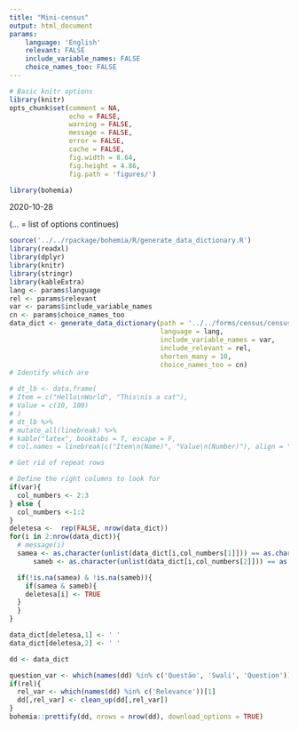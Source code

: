```yaml
---
title: "Mini-census"
output: html_document
params:
    language: 'English'
    relevant: FALSE
    include_variable_names: FALSE
    choice_names_too: FALSE
---
```



```r
# Basic knitr options
library(knitr)
opts_chunk$set(comment = NA, 
               echo = FALSE, 
               warning = FALSE, 
               message = FALSE, 
               error = FALSE, 
               cache = FALSE,
               fig.width = 8.64,
               fig.height = 4.86,
               fig.path = 'figures/')
```

```r
library(bohemia)
```


2020-10-28

(... = list of options continues)

```r
source('../../rpackage/bohemia/R/generate_data_dictionary.R')
library(readxl)
library(dplyr)
library(knitr)
library(stringr)
library(kableExtra)
lang <- params$language
rel <- params$relevant
var <- params$include_variable_names
cn <- params$choice_names_too
data_dict <- generate_data_dictionary(path = '../../forms/census/census.xlsx',
                                      language = lang, 
                                      include_variable_names = var, 
                                      include_relevant = rel, 
                                      shorten_many = 10, 
                                      choice_names_too = cn)
# Identify which are 
```

```r

# dt_lb <- data.frame(
# Item = c("Hello\nWorld", "This\nis a cat"),
# Value = c(10, 100)
# )
# dt_lb %>%
# mutate_all(linebreak) %>%
# kable("latex", booktabs = T, escape = F,
# col.names = linebreak(c("Item\n(Name)", "Value\n(Number)"), align = "c"))

# Get rid of repeat rows

# Define the right columns to look for
if(var){
  col_numbers <- 2:3
} else {
  col_numbers <-1:2
}
deletesa <-  rep(FALSE, nrow(data_dict))
for(i in 2:nrow(data_dict)){
  # message(i)
  samea <- as.character(unlist(data_dict[i,col_numbers[1]])) == as.character(unlist(data_dict[i-1,col_numbers[1]]))
      sameb <- as.character(unlist(data_dict[i,col_numbers[2]])) == as.character(unlist(data_dict[i-1,col_numbers[2]]))

  if(!is.na(samea) & !is.na(sameb)){
    if(samea & sameb){
    deletesa[i] <- TRUE
  }
  }
}

data_dict[deletesa,1] <- ' '
data_dict[deletesa,2] <- ' '

dd <- data_dict

question_var <- which(names(dd) %in% c('Questão', 'Swali', 'Question'))[1]
if(rel){
  rel_var <- which(names(dd) %in% c('Relevance'))[1]
  dd[,rel_var] <- clean_up(dd[,rel_var])
}
bohemia::prettify(dd, nrows = nrow(dd), download_options = TRUE)
```
